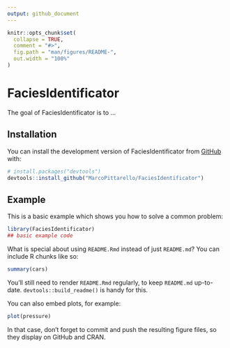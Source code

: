 ```yaml
---
output: github_document
---
```


<!-- README.md is generated from README.Rmd. Please edit that file -->

```r
knitr::opts_chunk$set(
  collapse = TRUE,
  comment = "#>",
  fig.path = "man/figures/README-",
  out.width = "100%"
)
```

# FaciesIdentificator

<!-- badges: start -->
<!-- badges: end -->

The goal of FaciesIdentificator is to ...

## Installation

You can install the development version of FaciesIdentificator from [GitHub](https://github.com/) with:

``` r
# install.packages("devtools")
devtools::install_github("MarcoPittarello/FaciesIdentificator")
```

## Example

This is a basic example which shows you how to solve a common problem:

```r
library(FaciesIdentificator)
## basic example code
```

What is special about using `README.Rmd` instead of just `README.md`? You can include R chunks like so:

```r
summary(cars)
```

You'll still need to render `README.Rmd` regularly, to keep `README.md` up-to-date. `devtools::build_readme()` is handy for this.

You can also embed plots, for example:

```r
plot(pressure)
```

In that case, don't forget to commit and push the resulting figure files, so they display on GitHub and CRAN.

